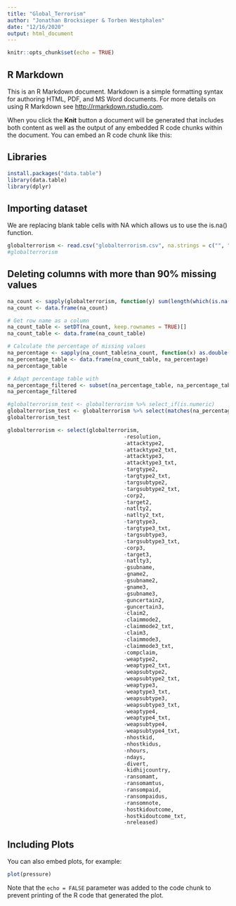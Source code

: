 ```yaml
---
title: "Global_Terrorism"
author: "Jonathan Brocksieper & Torben Westphalen"
date: "12/16/2020"
output: html_document
---
```


```r
knitr::opts_chunk$set(echo = TRUE)
```

## R Markdown

This is an R Markdown document. Markdown is a simple formatting syntax for authoring HTML, PDF, and MS Word documents. For more details on using R Markdown see <http://rmarkdown.rstudio.com>.

When you click the **Knit** button a document will be generated that includes both content as well as the output of any embedded R code chunks within the document. You can embed an R code chunk like this:

## Libraries
```r
install.packages("data.table")
library(data.table)
library(dplyr)
```


## Importing dataset

We are replacing blank table cells with NA which allows us to use the is.na() function.

```r
globalterrorism <- read.csv("globalterrorism.csv", na.strings = c("", "NA"), header = TRUE)
#globalterrorism
```

## Deleting columns with more than 90% missing values

```r
na_count <- sapply(globalterrorism, function(y) sum(length(which(is.na(y)))))
na_count <- data.frame(na_count)

# Get row name as a column 
na_count_table <- setDT(na_count, keep.rownames = TRUE)[]
na_count_table <- data.frame(na_count_table)

# Calculate the percentage of missing values
na_percentage <- sapply(na_count_table$na_count, function(x) as.double(format(round( x/nrow(globalterrorism ), 2), nsmall = 2)))
na_percentage_table <- data.frame(na_count_table, na_percentage)
na_percentage_table

# Adapt percentage table with
na_percentage_filtered <- subset(na_percentage_table, na_percentage_table$na_percentage > 0.90)
na_percentage_filtered

#globalterrorism_test <- globalterrorism %>% select_if(is.numeric)
globalterrorism_test <- globalterrorism %>% select(matches(na_percentage_filtered$rn))
globalterrorism_test
```

```r
globalterrorism <- select(globalterrorism, 
                                     -resolution,
                                     -attacktype2,
                                     -attacktype2_txt,
                                     -attacktype3,
                                     -attacktype3_txt,
                                     -targtype2,
                                     -targtype2_txt,
                                     -targsubtype2,
                                     -targsubtype2_txt,
                                     -corp2,
                                     -target2,
                                     -natlty2,
                                     -natlty2_txt,
                                     -targtype3,
                                     -targtype3_txt,
                                     -targsubtype3,
                                     -targsubtype3_txt,
                                     -corp3,
                                     -target3,
                                     -natlty3,
                                     -gsubname,
                                     -gname2,
                                     -gsubname2,
                                     -gname3,
                                     -gsubname3,
                                     -guncertain2,
                                     -guncertain3,
                                     -claim2,
                                     -claimmode2,
                                     -claimmode2_txt,
                                     -claim3,
                                     -claimmode3,
                                     -claimmode3_txt,
                                     -compclaim,
                                     -weaptype2,
                                     -weaptype2_txt,
                                     -weapsubtype2,
                                     -weapsubtype2_txt,
                                     -weaptype3,
                                     -weaptype3_txt,
                                     -weapsubtype3,
                                     -weapsubtype3_txt,
                                     -weaptype4,
                                     -weaptype4_txt,
                                     -weapsubtype4,
                                     -weapsubtype4_txt,
                                     -nhostkid,
                                     -nhostkidus,
                                     -nhours,
                                     -ndays,
                                     -divert,
                                     -kidhijcountry,
                                     -ransomamt,
                                     -ransomamtus,
                                     -ransompaid,
                                     -ransompaidus,
                                     -ransomnote,
                                     -hostkidoutcome,
                                     -hostkidoutcome_txt,
                                     -nreleased)

```

## Including Plots

You can also embed plots, for example:

```r
plot(pressure)
```

Note that the `echo = FALSE` parameter was added to the code chunk to prevent printing of the R code that generated the plot.
